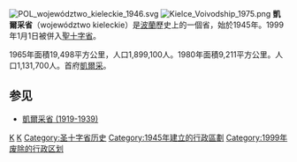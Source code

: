[[File:POL_województwo_kieleckie_1946.svg|thumb]]
[[File:Kielce_Voivodship_1975.png|thumb]]
'''凱爾采省'''（województwo kieleckie）是[[波蘭|波蘭]]歷史上的一個省，始於1945年。1999年1月1日被併入[[聖十字省|聖十字省]]。

1965年面積19,498平方公里，人口1,899,100人。1980年面積9,211平方公里。人口1,131,700人。首府[[凱爾采|凱爾采]]。
==参见==
* [[凱爾采省_(1919-1939)|凱爾采省 (1919-1939)]]

[[Category:波蘭省份_(1945-1975)|K]]
[[Category:波蘭省份_(1975-1998)|K]]
[[Category:圣十字省历史|Category:圣十字省历史]]
[[Category:1945年建立的行政區劃|Category:1945年建立的行政區劃]]
[[Category:1999年废除的行政区划|Category:1999年废除的行政区划]]